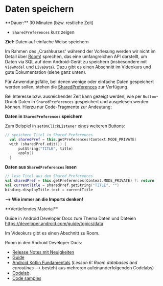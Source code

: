 
# Daten speichern

<Callout>
  **Dauer:** 30 Minuten (bzw. restliche Zeit)

  - `SharedPreferences` kurz zeigen

  **Ziel:** Daten auf einfache Weise speichern
</Callout>

Im Rahmen des „Crashkurses“ während der Vorlesung
werden wir nicht im Detail über [Room](https://developer.android.com/training/data-storage/room)) sprechen, das eine
umfangreichen API darstellt, um Daten via SQL auf dem
Android-Gerät zu speichern (insbesondere mit `ViewModel` und 
`LiveData`). Dazu gibt es einen Abschnitt im Videokurs und 
gute Dokumentation (siehe ganz unten).

Für Anwendungsfälle, bei denen wenige oder einfache Daten 
gespeichert werden sollen, stehen die [SharedPreferences](https://developer.android.com/training/data-storage/shared-preferences)
zur Verfügung.

Bei Interesse bzw. ausreichender Zeit kann gezeigt werden,
wie per `Button`-Druck Daten in `SharedPreferences` gespeichert
und ausgelesen werden können. Hierzu nur Code-Fragmente zur
Andeutung:

**Daten in `SharedPreferences` speichern**

Zum Beispiel in `setOnClickListener` eines weiteren Buttons:

```kotlin
// speichere Titel in Shared Preferences
  val sharedPref = this.getPreferences(Context.MODE_PRIVATE)
  with (sharedPref.edit()) {
      putString("TITLE", title)
      apply()
  }
```

**Daten aus `SharedPreferences` lesen**

```kotlin
// lese Titel aus den Shared Preferences
val sharedPref = this.getPreferences(Context.MODE_PRIVATE) ?: return
val currentTitle = sharedPref.getString("TITLE", "")
binding.displayTitle.text = currentTitle
```

**&xrarr; Wie immer an die Imports denken!**

<Callout type="warning">
**Vertiefendes Material**

Guide in Android Developer Docs zum Thema Daten und Dateien
https://developer.android.com/guide/topics/data

Im Videokurs gibt es einen Abschnitt zu Room.

Room in den Android Developer Docs:
- [Release Notes mit Neuigkeiten](https://developer.android.com/jetpack/androidx/releases/room)
- [Guide](https://developer.android.com/training/data-storage/room)
- [Android Kotlin Fundamentals](https://developer.android.com/courses/kotlin-android-fundamentals/overview#lesson_6_room_database_and_coroutines) (_Lesson 6: Room databases and coroutines_ &xrarr; besteht aus mehreren aufeinanderfolgenden Codelabs)
- [Codelab](https://developer.android.com/codelabs/android-room-with-a-view-kotlin#0)
- [Code samples](https://github.com/android/architecture-components-samples)
</Callout>